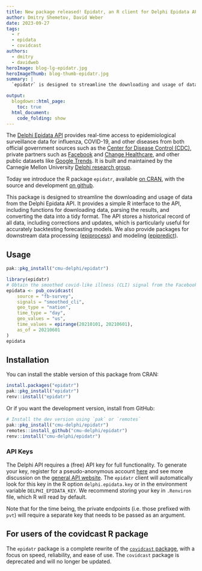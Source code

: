 ```yaml
---
title: New package released! Epidatr, an R client for Delphi Epidata API
author: Dmitry Shemetov, David Weber
date: 2023-09-27
tags:
  - r
  - epidata
  - covidcast
authors:
  - dmitry
  - davidweb
heroImage: blog-lg-epidatr.jpg
heroImageThumb: blog-thumb-epidatr.jpg
summary: |
  `epidatr` is designed to streamline the downloading and usage of data from the [Delphi Epidata API](https://cmu-delphi.github.io/delphi-epidata/). It provides a simple R interface to the API, including functions for downloading data, parsing the results, and converting the data into a tidy format.

output:
  blogdown::html_page:
    toc: true
  html_document:
    code_folding: show
---
```


The [Delphi Epidata API](https://cmu-delphi.github.io/delphi-epidata/) provides real-time access to epidemiological surveillance data for influenza, COVID-19, and other diseases from both official government sources such as the [Center for Disease Control (CDC)](https://www.cdc.gov/datastatistics/index.html), private partners such as [Facebook](https://delphi.cmu.edu/blog/2020/08/26/covid-19-symptom-surveys-through-facebook/) and [Change Healthcare](https://www.changehealthcare.com/), and other public datasets like [Google Trends](https://console.cloud.google.com/marketplace/product/bigquery-public-datasets/covid19-search-trends). It is built and maintained by the Carnegie Mellon University [Delphi research group](https://delphi.cmu.edu/).

Today we introduce the R package `epidatr`, available [on CRAN](https://cloud.r-project.org/web/packages/epidatr/index.html), with the source and development [on github](https://github.com/cmu-delphi/epidatr).

This package is designed to streamline the downloading and usage of data from the Delphi Epidata API. It provides a simple R interface to the API, including functions for downloading data, parsing the results, and converting the data into a tidy format. The API stores a historical record of all data, including corrections and updates, which is particularly useful for accurately backtesting forecasting models. We also provide packages for downstream data processing ([epiprocess](https://github.com/cmu-delphi/epiprocess)) and modeling ([epipredict](https://github.com/cmu-delphi/epipredict)).

## Usage

```r
pak::pkg_install("cmu-delphi/epidatr")
```

```r
library(epidatr)
# Obtain the smoothed covid-like illness (CLI) signal from the Facebook survey as it was on April 10, 2021 for the US
epidata <- pub_covidcast(
    source = "fb-survey",
    signals = "smoothed_cli",
    geo_type = "nation",
    time_type = "day",
    geo_values = "us",
    time_values = epirange(20210101, 20210601),
    as_of = 20210601
)
epidata
```

## Installation

You can install the stable version of this package from CRAN:

```r
install.packages("epidatr")
pak::pkg_install("epidatr")
renv::install("epidatr")
```

Or if you want the development version, install from GitHub:

```r
# Install the dev version using `pak` or `remotes`
pak::pkg_install("cmu-delphi/epidatr")
remotes::install_github("cmu-delphi/epidatr")
renv::install("cmu-delphi/epidatr")
```

### API Keys

The Delphi API requires a (free) API key for full functionality. To generate
your key, register for a pseudo-anonymous account
[here](https://api.delphi.cmu.edu/epidata/admin/registration_form) and see more
discussion on the [general API
website](https://cmu-delphi.github.io/delphi-epidata/api/api_keys.html). The
`epidatr` client will automatically look for this key in the R option
`delphi.epidata.key` or in the environment variable
`DELPHI_EPIDATA_KEY`. We recommend storing your key in `.Renviron` file, which R
will read by default.

Note that for the time being, the private endpoints (i.e. those prefixed with
`pvt`) will require a separate key that needs to be passed as an argument.

## For users of the covidcast R package

The `epidatr` package is a complete rewrite of the [`covidcast` package](https://cmu-delphi.github.io/covidcast/covidcastR/), with a focus on speed, reliability, and ease of use. The `covidcast` package is deprecated and will no longer be updated.
